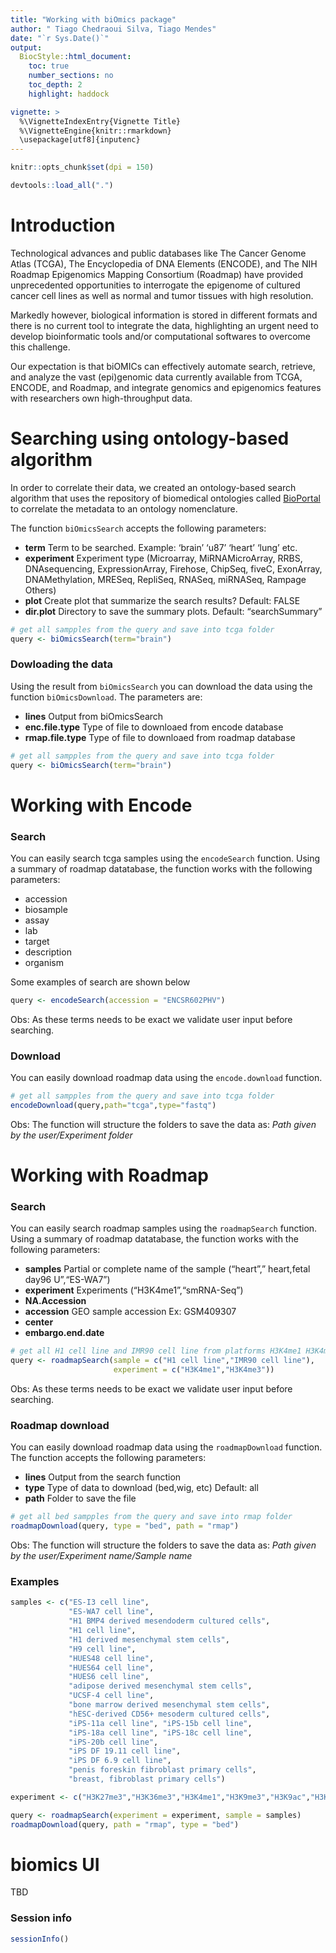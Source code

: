 ```yaml
---
title: "Working with biOmics package"
author: " Tiago Chedraoui Silva, Tiago Mendes"
date: "`r Sys.Date()`"
output:
  BiocStyle::html_document:
    toc: true
    number_sections: no
    toc_depth: 2
    highlight: haddock

vignette: >
  %\VignetteIndexEntry{Vignette Title}
  %\VignetteEngine{knitr::rmarkdown}
  \usepackage[utf8]{inputenc}
---
```


```r
knitr::opts_chunk$set(dpi = 150)
```

```r
devtools::load_all(".")
```

# Introduction

Technological advances and public databases like The Cancer Genome Atlas (TCGA), 
The Encyclopedia of DNA Elements (ENCODE), and The NIH Roadmap Epigenomics 
Mapping Consortium (Roadmap) have provided unprecedented opportunities to 
interrogate the epigenome of cultured cancer cell lines as well as normal 
and tumor tissues with high resolution. 

Markedly however, biological information 
is stored in different formats and there is no current tool to integrate the data,
highlighting an urgent need to develop bioinformatic tools and/or computational 
softwares to overcome this challenge. 

 Our expectation is that biOMICs can effectively automate search, retrieve,
 and analyze the vast (epi)genomic data currently available from TCGA, ENCODE, 
 and Roadmap, and integrate genomics and epigenomics features with researchers 
 own high-throughput data.



# Searching using ontology-based algorithm

In order to correlate their data, we created an ontology-based search algorithm 
that uses the repository of biomedical ontologies called [BioPortal](http://www.bioportal.bioontology.org) 
to correlate the metadata to an ontology nomenclature. 

The function `biOmicsSearch` accepts the following parameters:

* **term** Term to be searched. Example: 'brain' 'u87' 'heart' 'lung' etc.
* **experiment** Experiment type (Microarray, MiRNAMicroArray, RRBS, 
DNAsequencing, ExpressionArray, Firehose, ChipSeq, fiveC, ExonArray,
DNAMethylation,	MRESeq, RepliSeq, RNASeq, miRNASeq, Rampage	Others)
* **plot** Create plot that summarize the search results? Default: FALSE
* **dir.plot** Directory to save the summary plots. Default: "searchSummary"

```r
# get all sampples from the query and save into tcga folder
query <- biOmicsSearch(term="brain") 
```

### Dowloading the data

Using the result from `biOmicsSearch` you can download the data using the function
`biOmicsDownload`. The parameters are:

* **lines**	Output from biOmicsSearch 
* **enc.file.type**	 Type of file to  downloaed from encode database
* **rmap.file.type** Type of file to  downloaed from roadmap database


```r
# get all sampples from the query and save into tcga folder
query <- biOmicsSearch(term="brain") 
```

# Working with Encode 

### Search

 You can easily search tcga samples using the `encodeSearch` function.
 Using a summary of roadmap datatabase, the function works with the
 following parameters:

*  accession
*  biosample
*  assay
*  lab
*  target
*  description
*  organism

Some examples of search are shown below
```r
query <- encodeSearch(accession = "ENCSR602PHV")
```

Obs: As these terms needs to be exact we validate user input before searching.

### Download
You can easily download roadmap data using the `encode.download` function.
 
```r
# get all sampples from the query and save into tcga folder
encodeDownload(query,path="tcga",type="fastq") 
```

Obs: The function will structure the folders to save the data as:
_Path given by the user/Experiment folder_



# Working with Roadmap 

### Search
 You can easily search roadmap samples using the `roadmapSearch` function.
 Using a summary of roadmap datatabase, the function works with the 
 following parameters:

* **samples** Partial or complete name of the sample 
("heart","	heart,fetal day96 U","ES-WA7")
* **experiment** Experiments ("H3K4me1","smRNA-Seq")
* **NA.Accession**
* **accession**	GEO sample accession Ex: GSM409307
* **center** 
* **embargo.end.date** 


```r
# get all H1 cell line and IMR90 cell line from platforms H3K4me1 H3K4me3
query <- roadmapSearch(sample = c("H1 cell line","IMR90 cell line"),
                       experiment = c("H3K4me1","H3K4me3"))
```

Obs: As these terms needs to be exact we validate user input before searching.


### Roadmap download
You can easily download roadmap data using the `roadmapDownload` function.
 The function accepts the following parameters:
 
 * **lines** Output from the search function
 * **type** Type of data to download (bed,wig, etc) Default: all
 * **path** Folder to save the file
 
```r
# get all bed sampples from the query and save into rmap folder
roadmapDownload(query, type = "bed", path = "rmap") 
```

Obs: The function will structure the folders to save the data as:
_Path given by the user/Experiment name/Sample name_


### Examples


```r

samples <- c("ES-I3 cell line", 
             "ES-WA7 cell line", 
             "H1 BMP4 derived mesendoderm cultured cells", 
             "H1 cell line", 
             "H1 derived mesenchymal stem cells", 
             "H9 cell line", 
             "HUES48 cell line", 
             "HUES64 cell line", 
             "HUES6 cell line", 
             "adipose derived mesenchymal stem cells",
             "UCSF-4 cell line", 
             "bone marrow derived mesenchymal stem cells", 
             "hESC-derived CD56+ mesoderm cultured cells", 
             "iPS-11a cell line", "iPS-15b cell line", 
             "iPS-18a cell line", "iPS-18c cell line", 
             "iPS-20b cell line", 
             "iPS DF 19.11 cell line", 
             "iPS DF 6.9 cell line", 
             "penis foreskin fibroblast primary cells", 
             "breast, fibroblast primary cells")

experiment <- c("H3K27me3","H3K36me3","H3K4me1","H3K9me3","H3K9ac","H3K27ac")

query <- roadmapSearch(experiment = experiment, sample = samples)
roadmapDownload(query, path = "rmap", type = "bed")
```
# biomics UI 

TBD

### Session info
```r
sessionInfo()
```
